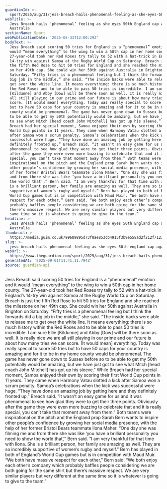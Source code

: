```yaml
---
guardianId: >-
  sport/2025/aug/31/jess-breach-hails-phenomenal-feeling-as-she-eyes-50th-england-cap-against-australia
webTitle: >-
  Jess Breach hails ‘phenomenal’ feeling as she eyes 50th England cap against
  Australia
sectionName: Sport
webPublicationDate: '2025-08-31T12:00:29Z'
bodyText: >-
  Jess Breach said scoring 50 tries for England is a “phenomenal” emotion and it
  would “mean everything” to the wing to win a 50th cap in her home county. The
  27-year-old took her Red Roses try tally to 52 with a hat-trick in England’s
  14-try win against Samoa at the Rugby World Cup on Saturday. Breach is just
  the fifth Red Rose to hit 50 tries for England and she reached the milestone
  on her 49th cap. She could win her 50th against Australia in Brighton on
  Saturday. “Fifty tries is a phenomenal feeling but I think the forwards did a
  big job in the middle,” she said. “The inside backs were able to release me to
  get over the white line. It means everything: there is so much history within
  the Red Roses and to be able to pass 50 tries is incredible. I am sure Ellie
  [Kildunne] and Abby [Dow] will be there soon as well. It is really nice we are
  all still playing in our prime and our future is about how many tries we can
  score. [It would mean] everything. Today was really special to score 50 tries
  but to have 50 caps for your country is amazing and for it to be in my home
  county would be phenomenal. The game has never gone down to Sussex before so
  to be able to get my 50th potentially would be amazing, but we have just got
  to see what Mitch [head coach John Mitchell] has got up his sleeve.” While
  Breach had her special moment, Samoa enjoyed their own by scoring their first
  World Cup points in 11 years. They came when Harmony Vatau slotted a kick
  after Samoa won a scrum penalty. Samoa’s celebrations when the kick was
  successful were huge. “They have done an amazing job by getting here and they
  definitely fronted up,” Breach said. “It wasn’t an easy game for us and it was
  phenomenal to see how glad they were to get their three points. Obviously
  after the game they were even more buzzing to celebrate that and it is really
  special, you can’t take that moment away from them.” Both teams were
  inspirational on the pitch and the England prop Sarah Bern wants to inspire
  other people’s confidence by growing her social media presence, with the help
  of her former Bristol Bears teammate Ilona Maher. “One day she was filming me
  and from there she was like ‘you have a brilliant personality you need to show
  the world that’,” Bern said. “I am very thankful for that time with Ilona. She
  is a brilliant person, her family are amazing as well. They are so incredibly
  supportive of women’s rugby and myself.” Bern has played in both of England’s
  World Cup games but is in competition with Maud Muir. “We both have massive
  respect for each other,” Bern said. “We both enjoy each other’s company which
  probably baffles people considering we are both going for the same shirt but
  there’s massive respect. We are very similar players but very different at the
  same time so it is whatever is going to give to the team.”
headline: >-
  Jess Breach hails ‘phenomenal’ feeling as she eyes 50th England cap against
  Australia
thumbnail: >-
  https://media.guim.co.uk/99689895d73f8ae853cb4915f3b9e558ad2f212f/1230_96_3639_2912/500.jpg
slug: >-
  jess-breach-hails-phenomenal-feeling-as-she-eyes-50th-england-cap-against-australia
webUrl: >-
  https://www.theguardian.com/sport/2025/aug/31/jess-breach-hails-phenomenal-feeling-as-she-eyes-50th-england-cap-against-australia
generatedAt: '2025-09-01T11:41:11.794Z'
source: guardian-api
---
```

Jess Breach said scoring 50 tries for England is a “phenomenal” emotion and it would “mean everything” to the wing to win a 50th cap in her home county. The 27-year-old took her Red Roses try tally to 52 with a hat-trick in England’s 14-try win against Samoa at the Rugby World Cup on Saturday. Breach is just the fifth Red Rose to hit 50 tries for England and she reached the milestone on her 49th cap. She could win her 50th against Australia in Brighton on Saturday. “Fifty tries is a phenomenal feeling but I think the forwards did a big job in the middle,” she said. “The inside backs were able to release me to get over the white line. It means everything: there is so much history within the Red Roses and to be able to pass 50 tries is incredible. I am sure Ellie [Kildunne] and Abby [Dow] will be there soon as well. It is really nice we are all still playing in our prime and our future is about how many tries we can score. [It would mean] everything. Today was really special to score 50 tries but to have 50 caps for your country is amazing and for it to be in my home county would be phenomenal. The game has never gone down to Sussex before so to be able to get my 50th potentially would be amazing, but we have just got to see what Mitch [head coach John Mitchell] has got up his sleeve.” While Breach had her special moment, Samoa enjoyed their own by scoring their first World Cup points in 11 years. They came when Harmony Vatau slotted a kick after Samoa won a scrum penalty. Samoa’s celebrations when the kick was successful were huge. “They have done an amazing job by getting here and they definitely fronted up,” Breach said. “It wasn’t an easy game for us and it was phenomenal to see how glad they were to get their three points. Obviously after the game they were even more buzzing to celebrate that and it is really special, you can’t take that moment away from them.” Both teams were inspirational on the pitch and the England prop Sarah Bern wants to inspire other people’s confidence by growing her social media presence, with the help of her former Bristol Bears teammate Ilona Maher. “One day she was filming me and from there she was like ‘you have a brilliant personality you need to show the world that’,” Bern said. “I am very thankful for that time with Ilona. She is a brilliant person, her family are amazing as well. They are so incredibly supportive of women’s rugby and myself.” Bern has played in both of England’s World Cup games but is in competition with Maud Muir. “We both have massive respect for each other,” Bern said. “We both enjoy each other’s company which probably baffles people considering we are both going for the same shirt but there’s massive respect. We are very similar players but very different at the same time so it is whatever is going to give to the team.”
